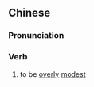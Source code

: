 {{also|过谦}}
==Chinese==
{{zh-forms|s=过谦}}

===Pronunciation===
{{zh-pron
|m=guòqiān
|cat=v
}}

===Verb===
{{zh-verb}}

# to be [[overly]] [[modest]]